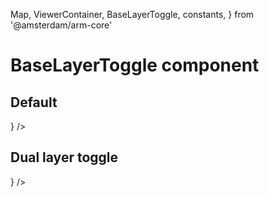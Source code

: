   Map,
  ViewerContainer,
  BaseLayerToggle,
  constants,
} from '@amsterdam/arm-core'

<Meta title="UI/BaseLayerToggle" component={BaseLayerToggle} />

# BaseLayerToggle component

## Default

<Preview>
  <Story name="Default">
    <Map fullScreen>
      <ViewerContainer bottomLeft={<BaseLayerToggle />} />
    </Map>
  </Story>
</Preview>

## Dual layer toggle

<Preview>
  <Story name="Dual layer toggle">
    <Map fullScreen>
      <ViewerContainer
        bottomLeft={
          <BaseLayerToggle
            aerialLayers={[constants.AERIAL_AMSTERDAM_LAYERS[0]]}
            topoLayers={[constants.DEFAULT_AMSTERDAM_LAYERS[0]]}
          />
        }
      />
    </Map>
  </Story>
</Preview>
